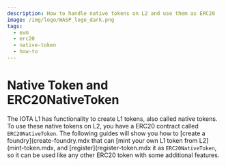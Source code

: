 ```yaml
---
description: How to handle native tokens on L2 and use them as ERC20
image: /img/logo/WASP_logo_dark.png
tags:
  - evm
  - erc20
  - native-token
  - how-to
---
```



# Native Token and ERC20NativeToken

The IOTA L1 has functionality to create L1 tokens, also called native tokens. To use these native tokens on L2, you have
a ERC20 contract called `ERC20NativeToken`. The following guides will show you how to [create a foundry](create-foundry.mdx
that can [mint your own L1 token from L2](mint-token.mdx, and [register](register-token.mdx it as `ERC20NativeToken`, 
so it can be used like any other ERC20 token with some additional features.

<DocCardList />
